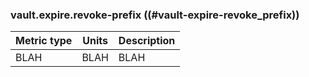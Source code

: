 ### vault.expire.revoke-prefix ((#vault-expire-revoke_prefix))

Metric type | Units | Description
----------- | ----- | -----------
BLAH     | BLAH    | BLAH